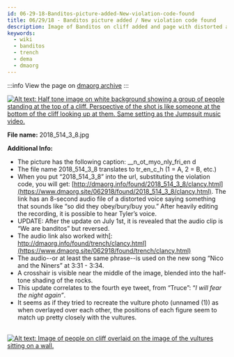 ```yaml
---
id: 06-29-18-Banditos-picture-added-New-violation-code-found
title: 06/29/18 - Banditos picture added / New violation code found
description: Image of Banditos on cliff added and page with distorted and reversed audio clip from NATN saying "we are banditos" discovered.
keywords:
  - wiki
  - banditos
  - trench
  - dema
  - dmaorg
---
```


:::info
View the page on [dmaorg archive](https://www.dmaorg.site/062918/found/15398642_14/clancy.html)
:::

[![Alt text: Half tone image on white background showing a group of people standing at the top of a cliff. Perspective of the shot is like someone at the bottom of the cliff looking up at them. Same setting as the Jumpsuit music video.](./assets/2018_514_3_8.jpg)](./assets/2018_514_3_8.jpg)

**File name:** 2018_514_3_8.jpg

**Additional Info:**

- The picture has the following caption: __n_ot_myo_nly_fri_en d
- The file name 2018_514_3_8 translates to tr_en_c_h (1 = A, 2 = B, etc.)
- When you put “2018_514_3_8” into the url, substituting the violation code, you will get: [http://dmaorg.info/found/2018_514_3_8/clancy.html](https://www.dmaorg.site/062918/found/2018_514_3_8/clancy.html). The link has an 8-second audio file of a distorted voice saying something that sounds like “so did they obey/bury/buy you.” After heavily editing the recording, it is possible to hear Tyler’s voice.
- UPDATE: After the update on July 1st, it is revealed that the audio clip is “We are banditos” but reversed.
- The audio link also worked with[: http://dmaorg.info/found/trench/clancy.html](https://www.dmaorg.site/062918/found/trench/clancy.html)
- The audio--or at least the same phrase--is used on the new song “Nico and the Niners” at 3:31 - 3:34.
- A crosshair is visible near the middle of the image, blended into the half-tone shading of the rocks.
- This update correlates to the fourth eye tweet, from “Truce”: “*I will fear the night again”*.
- It seems as if they tried to recreate the vulture photo (unnamed (1)) as when overlayed over each other, the positions of each figure seem to match up pretty closely with the vultures.

&nbsp;&nbsp;&nbsp;&nbsp;&nbsp;&nbsp;&nbsp;&nbsp;[![Alt text: Image of people on cliff overlaid on the image of the vultures sitting on a wall.](./assets/2018-06-30_1218.png)](./assets/2018-06-30_1218.png)


